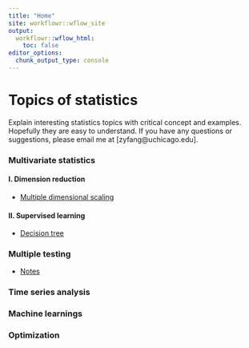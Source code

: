 ---
title: "Home"
site: workflowr::wflow_site
output:
  workflowr::wflow_html:
    toc: false
editor_options:
  chunk_output_type: console
---

# Topics of statistics

Explain interesting statistics topics with critical concept and examples. Hopefully they are easy to understand. If you have any questions or suggestions, please email me at [zyfang@uchicago.edu].

### Multivariate statistics

#### I. Dimension reduction

* [Multiple dimensional scaling](MDS.html)

#### II. Supervised learning

* [Decision tree](decision_tree.html)

### Multiple testing

* [Notes](Multiple_testing_note.html)


### Time series analysis


### Machine learnings

### Optimization
